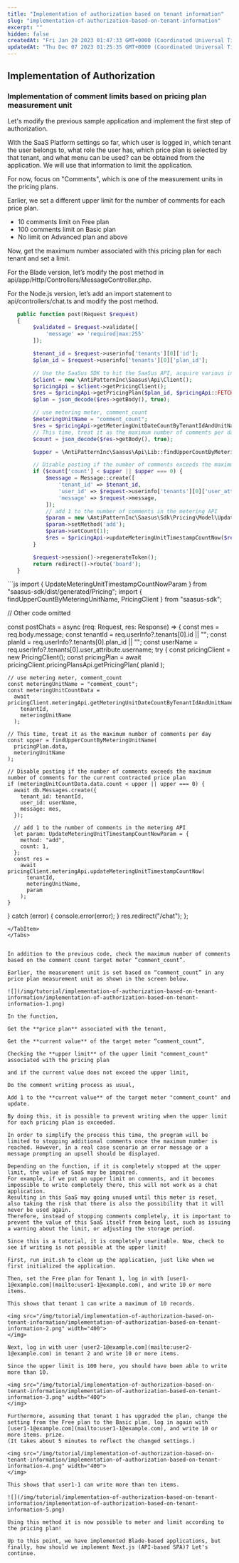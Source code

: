 ```yaml
---
title: "Implementation of authorization based on tenant information"
slug: "implementation-of-authorization-based-on-tenant-information"
excerpt: ""
hidden: false
createdAt: "Fri Jan 20 2023 01:47:33 GMT+0000 (Coordinated Universal Time)"
updatedAt: "Thu Dec 07 2023 01:25:35 GMT+0000 (Coordinated Universal Time)"
---
```


## Implementation of Authorization

### Implementation of comment limits based on pricing plan measurement unit

Let's modify the previous sample application and implement the first step of authorization.

With the SaaS Platform settings so far, which user is logged in, which tenant the user belongs to, what role the user has, which price plan is selected by that tenant, and what menu can be used? can be obtained from the application. We will use that information to limit the application.

For now, focus on "Comments", which is one of the measurement units in the pricing plans.

Earlier, we set a different upper limit for the number of comments for each price plan.

- 10 comments limit on Free plan
- 100 comments limit on Basic plan
- No limit on Advanced plan and above

Now, get the maximum number associated with this pricing plan for each tenant and set a limit.

For the Blade version, let’s modify the post method in api/app/Http/Controllers/MessageController.php.

For the Node.js version, let’s add an import statement to api/controllers/chat.ts and modify the post method.

<Tabs>
<TabItem value="php" label="PHP" default>

```php
   public function post(Request $request)
   {
        $validated = $request->validate([
            'message' => 'required|max:255'
        ]);

        $tenant_id = $request->userinfo['tenants'][0]['id'];
        $plan_id = $request->userinfo['tenants'][0]['plan_id'];

        // Use the SaaSus SDK to hit the SaaSus API, acquire various information, and use it for judgment
        $client = new \AntiPatternInc\Saasus\Api\Client();
        $pricingApi = $client->getPricingClient();
        $res = $pricingApi->getPricingPlan($plan_id, $pricingApi::FETCH_RESPONSE);
        $plan = json_decode($res->getBody(), true);

        // use metering meter, comment_count
        $meteringUnitName = "comment_count";
        $res = $pricingApi->getMeteringUnitDateCountByTenantIdAndUnitNameToday($tenant_id, $meteringUnitName, $pricingApi::FETCH_RESPONSE);
        // This time, treat it as the maximum number of comments per day
        $count = json_decode($res->getBody(), true);

        $upper = \AntiPatternInc\Saasus\Api\Lib::findUpperCountByMeteringUnitName($plan, $meteringUnitName);

        // Disable posting if the number of comments exceeds the maximum number of comments for the current contracted price plan
        if ($count['count'] < $upper || $upper === 0) {
            $message = Message::create([
                'tenant_id' => $tenant_id,
                'user_id' => $request->userinfo['tenants'][0]['user_attribute']['username'],
                'message' => $request->message,
            ]);
            // add 1 to the number of comments in the metering API
            $param = new \AntiPatternInc\Saasus\Sdk\Pricing\Model\UpdateMeteringUnitTimestampCountNowParam();
            $param->setMethod('add');
            $param->setCount(1);
            $res = $pricingApi->updateMeteringUnitTimestampCountNow($request->userinfo['tenants'][0]['id'], $meteringUnitName, $param, $pricingApi::FETCH_RESPONSE);
        }

        $request->session()->regenerateToken();
        return redirect()->route('board');
   }
```

</TabItem>

<TabItem value="nodejs" label="Node.js">
```js
import { UpdateMeteringUnitTimestampCountNowParam } from "saasus-sdk/dist/generated/Pricing";
import { findUpperCountByMeteringUnitName, PricingClient } from "saasus-sdk";

// Other code omitted

const postChats = async (req: Request, res: Response) => {
  const mes = req.body.message;
  const tenantId = req.userInfo?.tenants[0].id || "";
  const planId = req.userInfo?.tenants[0].plan_id || "";
  const userName =
    req.userInfo?.tenants[0].user_attribute.username;
  try {
    const pricingClient = new PricingClient();
    const pricingPlan = await pricingClient.pricingPlansApi.getPricingPlan(
      planId
    );

    // use metering meter, comment_count
    const meteringUnitName = "comment_count";
    const meteringUnitCountData =
      await pricingClient.meteringApi.getMeteringUnitDateCountByTenantIdAndUnitNameToday(
        tenantId,
        meteringUnitName
      );
    
    // This time, treat it as the maximum number of comments per day
    const upper = findUpperCountByMeteringUnitName(
      pricingPlan.data,
      meteringUnitName
    );

    // Disable posting if the number of comments exceeds the maximum number of comments for the current contracted price plan
    if (meteringUnitCountData.data.count < upper || upper === 0) {
      await db.Messages.create({
        tenant_id: tenantId,
        user_id: userName,
        message: mes,
      });

      // add 1 to the number of comments in the metering API
      let param: UpdateMeteringUnitTimestampCountNowParam = {
        method: "add",
        count: 1,
      };
      const res =
        await pricingClient.meteringApi.updateMeteringUnitTimestampCountNow(
          tenantId,
          meteringUnitName,
          param
        );
    }
  } catch (error) {
    console.error(error);
  }
  res.redirect("/chat");
};
```
</TabItem>
</Tabs>


In addition to the previous code, check the maximum number of comments based on the comment count target meter “comment_count”.

Earlier, the measurement unit is set based on “comment_count” in any price plan measurement unit as shown in the screen below.

![](/img/tutorial/implementation-of-authorization-based-on-tenant-information/implementation-of-authorization-based-on-tenant-information-1.png)

In the function,

Get the **price plan** associated with the tenant,

Get the **current value** of the target meter “comment_count”,

Checking the **upper limit** of the upper limit "comment_count" associated with the pricing plan

and if the current value does not exceed the upper limit,

Do the comment writing process as usual,

Add 1 to the **current value** of the target meter "comment_count" and update.

By doing this, it is possible to prevent writing when the upper limit for each pricing plan is exceeded.

In order to simplify the process this time, the program will be limited to stopping additional comments once the maximum number is reached. However, in a real case scenario an error message or a message prompting an upsell should be displayed.

Depending on the function, if it is completely stopped at the upper limit, the value of SaaS may be impaired.  
For example, if we put an upper limit on comments, and it becomes impossible to write completely there, this will not work as a chat application.  
Resulting in this SaaS may going unused until this meter is reset, also taking the risk that there is also the possibility that it will never be used again.  
Therefore, instead of stopping comments completely, it is important to prevent the value of this SaaS itself from being lost, such as issuing a warning about the limit, or adjusting the storage period.

Since this is a tutorial, it is completely unwritable. Now, check to see if writing is not possible at the upper limit!

First, run init.sh to clean up the application, just like when we first initialized the application.

Then, set the Free plan for Tenant 1, log in with [user1-1@example.com](mailto:user1-1@example.com), and write 10 or more items.

This shows that tenant 1 can write a maximum of 10 records.

<img src="/img/tutorial/implementation-of-authorization-based-on-tenant-information/implementation-of-authorization-based-on-tenant-information-2.png" width="400">
</img>

Next, log in with user [user2-1@example.com](mailto:user2-1@example.com) in tenant 2 and write 10 or more items.

Since the upper limit is 100 here, you should have been able to write more than 10.

<img src="/img/tutorial/implementation-of-authorization-based-on-tenant-information/implementation-of-authorization-based-on-tenant-information-3.png" width="400">
</img>

Furthermore, assuming that tenant 1 has upgraded the plan, change the setting from the Free plan to the Basic plan, log in again with [user1-1@example.com](mailto:user1-1@example.com), and write 10 or more items. prize.  
(It takes about 5 minutes to reflect the changed settings.)

<img src="/img/tutorial/implementation-of-authorization-based-on-tenant-information/implementation-of-authorization-based-on-tenant-information-4.png" width="400">
</img>

This shows that user1-1 can write more than ten items.

![](/img/tutorial/implementation-of-authorization-based-on-tenant-information/implementation-of-authorization-based-on-tenant-information-5.png)

Using this method it is now possible to meter and limit according to the pricing plan!

Up to this point, we have implemented Blade-based applications, but finally, how should we implement Next.js (API-based SPA)? Let's continue.
